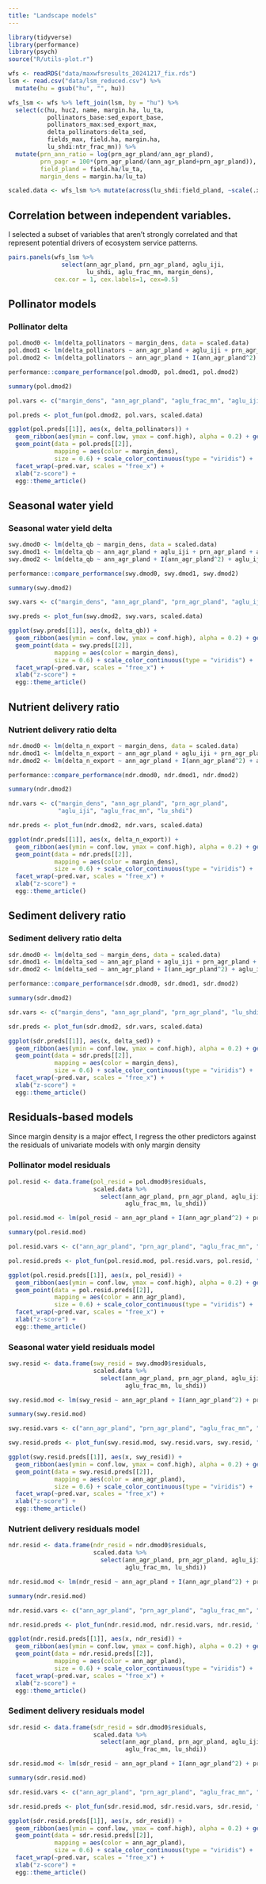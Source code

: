 ```yaml
---
title: "Landscape models"
---
```


```r
library(tidyverse)
library(performance)
library(psych)
source("R/utils-plot.r")

wfs <- readRDS("data/maxwfsresults_20241217_fix.rds")
lsm <- read.csv("data/lsm_reduced.csv") %>% 
  mutate(hu = gsub("hu", "", hu))

wfs_lsm <- wfs %>% left_join(lsm, by = "hu") %>%
  select(c(hu, huc2, name, margin.ha, lu_ta,
           pollinators_base:sed_export_base, 
           pollinators_max:sed_export_max, 
           delta_pollinators:delta_sed, 
           fields_max, field.ha, margin.ha, 
           lu_shdi:ntr_frac_mn)) %>%
  mutate(prn_ann_ratio = log(prn_agr_pland/ann_agr_pland),
         prn_pagr = 100*(prn_agr_pland/(ann_agr_pland+prn_agr_pland)),
         field_pland = field.ha/lu_ta,
         margin_dens = margin.ha/lu_ta)

scaled.data <- wfs_lsm %>% mutate(across(lu_shdi:field_pland, ~scale(.x)[,1]))

```

## Correlation between independent variables.

I selected a subset of variables that aren't strongly correlated and that represent potential drivers of ecosystem service patterns.

```r

pairs.panels(wfs_lsm %>% 
               select(ann_agr_pland, prn_agr_pland, aglu_iji,
                      lu_shdi, aglu_frac_mn, margin_dens), 
             cex.cor = 1, cex.labels=1, cex=0.5)

```

## Pollinator models

### Pollinator delta

```r

pol.dmod0 <- lm(delta_pollinators ~ margin_dens, data = scaled.data)
pol.dmod1 <- lm(delta_pollinators ~ ann_agr_pland + aglu_iji + prn_agr_pland + aglu_frac_mn + margin_dens + lu_shdi, data = scaled.data)
pol.dmod2 <- lm(delta_pollinators ~ ann_agr_pland + I(ann_agr_pland^2) + aglu_iji + prn_agr_pland + aglu_frac_mn + margin_dens + lu_shdi, data = scaled.data)

performance::compare_performance(pol.dmod0, pol.dmod1, pol.dmod2)

summary(pol.dmod2)

```

```r

pol.vars <- c("margin_dens", "ann_agr_pland", "aglu_frac_mn", "aglu_iji","prn_agr_pland")

pol.preds <- plot_fun(pol.dmod2, pol.vars, scaled.data)

ggplot(pol.preds[[1]], aes(x, delta_pollinators)) +  
  geom_ribbon(aes(ymin = conf.low, ymax = conf.high), alpha = 0.2) + geom_line() +
  geom_point(data = pol.preds[[2]], 
             mapping = aes(color = margin_dens), 
             size = 0.6) + scale_color_continuous(type = "viridis") +
  facet_wrap(~pred.var, scales = "free_x") +
  xlab("z-score") +
  egg::theme_article()

```

## Seasonal water yield

### Seasonal water yield delta

```r

swy.dmod0 <- lm(delta_qb ~ margin_dens, data = scaled.data)
swy.dmod1 <- lm(delta_qb ~ ann_agr_pland + aglu_iji + prn_agr_pland + aglu_frac_mn + margin_dens + lu_shdi, data = scaled.data)
swy.dmod2 <- lm(delta_qb ~ ann_agr_pland + I(ann_agr_pland^2) + aglu_iji + prn_agr_pland + aglu_frac_mn + margin_dens + lu_shdi, data = scaled.data)

performance::compare_performance(swy.dmod0, swy.dmod1, swy.dmod2)

summary(swy.dmod2)

```

```r

swy.vars <- c("margin_dens", "ann_agr_pland", "prn_agr_pland", "aglu_iji", "aglu_frac_mn")

swy.preds <- plot_fun(swy.dmod2, swy.vars, scaled.data)

ggplot(swy.preds[[1]], aes(x, delta_qb)) +  
  geom_ribbon(aes(ymin = conf.low, ymax = conf.high), alpha = 0.2) + geom_line() +
  geom_point(data = swy.preds[[2]], 
             mapping = aes(color = margin_dens), 
             size = 0.6) + scale_color_continuous(type = "viridis") +
  facet_wrap(~pred.var, scales = "free_x") +
  xlab("z-score") +
  egg::theme_article()

```

## Nutrient delivery ratio

### Nutrient delivery ratio delta

```r

ndr.dmod0 <- lm(delta_n_export ~ margin_dens, data = scaled.data)
ndr.dmod1 <- lm(delta_n_export ~ ann_agr_pland + aglu_iji + prn_agr_pland + aglu_frac_mn + margin_dens + lu_shdi, data = scaled.data)
ndr.dmod2 <- lm(delta_n_export ~ ann_agr_pland + I(ann_agr_pland^2) + aglu_iji + prn_agr_pland + aglu_frac_mn + margin_dens + lu_shdi, data = scaled.data)

performance::compare_performance(ndr.dmod0, ndr.dmod1, ndr.dmod2)

summary(ndr.dmod2)

```

```r

ndr.vars <- c("margin_dens", "ann_agr_pland", "prn_agr_pland", 
              "aglu_iji", "aglu_frac_mn", "lu_shdi")

ndr.preds <- plot_fun(ndr.dmod2, ndr.vars, scaled.data)

ggplot(ndr.preds[[1]], aes(x, delta_n_export)) +  
  geom_ribbon(aes(ymin = conf.low, ymax = conf.high), alpha = 0.2) + geom_line() +
  geom_point(data = ndr.preds[[2]], 
             mapping = aes(color = margin_dens), 
             size = 0.6) + scale_color_continuous(type = "viridis") +
  facet_wrap(~pred.var, scales = "free_x") +
  xlab("z-score") +
  egg::theme_article()

```


## Sediment delivery ratio

### Sediment delivery ratio delta

```r

sdr.dmod0 <- lm(delta_sed ~ margin_dens, data = scaled.data)
sdr.dmod1 <- lm(delta_sed ~ ann_agr_pland + aglu_iji + prn_agr_pland + aglu_frac_mn + margin_dens + lu_shdi, data = scaled.data)
sdr.dmod2 <- lm(delta_sed ~ ann_agr_pland + I(ann_agr_pland^2) + aglu_iji + prn_agr_pland + aglu_frac_mn + margin_dens + lu_shdi, data = scaled.data)

performance::compare_performance(sdr.dmod0, sdr.dmod1, sdr.dmod2)

summary(sdr.dmod2)

```

```r

sdr.vars <- c("margin_dens", "ann_agr_pland", "prn_agr_pland", "lu_shdi")

sdr.preds <- plot_fun(sdr.dmod2, sdr.vars, scaled.data)

ggplot(sdr.preds[[1]], aes(x, delta_sed)) +  
  geom_ribbon(aes(ymin = conf.low, ymax = conf.high), alpha = 0.2) + geom_line() +
  geom_point(data = sdr.preds[[2]], 
             mapping = aes(color = margin_dens), 
             size = 0.6) + scale_color_continuous(type = "viridis") +
  facet_wrap(~pred.var, scales = "free_x") +
  xlab("z-score") +
  egg::theme_article()

```

## Residuals-based models

Since margin density is a major effect, I regress the other predictors against the residuals of univariate models with only margin density

### Pollinator model residuals

```r

pol.resid <- data.frame(pol_resid = pol.dmod0$residuals, 
                        scaled.data %>% 
                          select(ann_agr_pland, prn_agr_pland, aglu_iji, 
                                 aglu_frac_mn, lu_shdi))

pol.resid.mod <- lm(pol_resid ~ ann_agr_pland + I(ann_agr_pland^2) + prn_agr_pland + aglu_iji + aglu_frac_mn + lu_shdi, data = pol.resid)

summary(pol.resid.mod)

pol.resid.vars <- c("ann_agr_pland", "prn_agr_pland", "aglu_frac_mn", "aglu_iji", "lu_shdi")

pol.resid.preds <- plot_fun(pol.resid.mod, pol.resid.vars, pol.resid, "ann_agr_pland")

ggplot(pol.resid.preds[[1]], aes(x, pol_resid)) +  
  geom_ribbon(aes(ymin = conf.low, ymax = conf.high), alpha = 0.2) + geom_line() +
  geom_point(data = pol.resid.preds[[2]], 
             mapping = aes(color = ann_agr_pland), 
             size = 0.6) + scale_color_continuous(type = "viridis") +
  facet_wrap(~pred.var, scales = "free_x") +
  xlab("z-score") +
  egg::theme_article()

```

### Seasonal water yield residuals model

```r

swy.resid <- data.frame(swy_resid = swy.dmod0$residuals, 
                        scaled.data %>% 
                          select(ann_agr_pland, prn_agr_pland, aglu_iji, 
                                 aglu_frac_mn, lu_shdi))

swy.resid.mod <- lm(swy_resid ~ ann_agr_pland + I(ann_agr_pland^2) + prn_agr_pland + aglu_iji + aglu_frac_mn + lu_shdi, data = swy.resid)

summary(swy.resid.mod)

swy.resid.vars <- c("ann_agr_pland", "prn_agr_pland", "aglu_frac_mn", "aglu_iji", "lu_shdi")

swy.resid.preds <- plot_fun(swy.resid.mod, swy.resid.vars, swy.resid, "ann_agr_pland")

ggplot(swy.resid.preds[[1]], aes(x, swy_resid)) +  
  geom_ribbon(aes(ymin = conf.low, ymax = conf.high), alpha = 0.2) + geom_line() +
  geom_point(data = swy.resid.preds[[2]], 
             mapping = aes(color = ann_agr_pland), 
             size = 0.6) + scale_color_continuous(type = "viridis") +
  facet_wrap(~pred.var, scales = "free_x") +
  xlab("z-score") +
  egg::theme_article()

```

### Nutrient delivery residuals model

```r

ndr.resid <- data.frame(ndr_resid = ndr.dmod0$residuals, 
                        scaled.data %>% 
                          select(ann_agr_pland, prn_agr_pland, aglu_iji, 
                                 aglu_frac_mn, lu_shdi))

ndr.resid.mod <- lm(ndr_resid ~ ann_agr_pland + I(ann_agr_pland^2) + prn_agr_pland + aglu_iji + aglu_frac_mn + lu_shdi, data = ndr.resid)

summary(ndr.resid.mod)

ndr.resid.vars <- c("ann_agr_pland", "prn_agr_pland", "aglu_frac_mn", "aglu_iji", "lu_shdi")

ndr.resid.preds <- plot_fun(ndr.resid.mod, ndr.resid.vars, ndr.resid, "ann_agr_pland")

ggplot(ndr.resid.preds[[1]], aes(x, ndr_resid)) +  
  geom_ribbon(aes(ymin = conf.low, ymax = conf.high), alpha = 0.2) + geom_line() +
  geom_point(data = ndr.resid.preds[[2]], 
             mapping = aes(color = ann_agr_pland), 
             size = 0.6) + scale_color_continuous(type = "viridis") +
  facet_wrap(~pred.var, scales = "free_x") +
  xlab("z-score") +
  egg::theme_article()

```

### Sediment delivery residuals model

```r

sdr.resid <- data.frame(sdr_resid = sdr.dmod0$residuals, 
                        scaled.data %>% 
                          select(ann_agr_pland, prn_agr_pland, aglu_iji, 
                                 aglu_frac_mn, lu_shdi))

sdr.resid.mod <- lm(sdr_resid ~ ann_agr_pland + I(ann_agr_pland^2) + prn_agr_pland + aglu_iji + aglu_frac_mn + lu_shdi, data = sdr.resid)

summary(sdr.resid.mod)

sdr.resid.vars <- c("ann_agr_pland", "prn_agr_pland", "aglu_frac_mn", "aglu_iji", "lu_shdi")

sdr.resid.preds <- plot_fun(sdr.resid.mod, sdr.resid.vars, sdr.resid, "ann_agr_pland")

ggplot(sdr.resid.preds[[1]], aes(x, sdr_resid)) +  
  geom_ribbon(aes(ymin = conf.low, ymax = conf.high), alpha = 0.2) + geom_line() +
  geom_point(data = sdr.resid.preds[[2]], 
             mapping = aes(color = ann_agr_pland), 
             size = 0.6) + scale_color_continuous(type = "viridis") +
  facet_wrap(~pred.var, scales = "free_x") +
  xlab("z-score") +
  egg::theme_article()

```